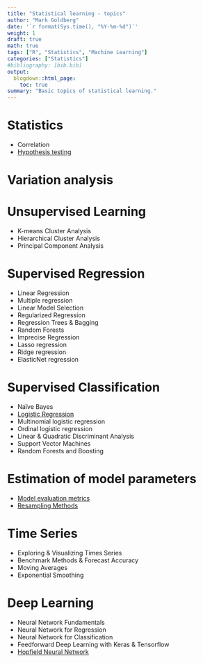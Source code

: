 ```yaml
---
title: "Statistical learning - topics"
author: "Mark Goldberg"
date: '`r format(Sys.time(), "%Y-%m-%d")`'
weight: 1
draft: true
math: true
tags: ["R", "Statistics", "Machine Learning"]
categories: ["Statistics"]
#bibliography: [bib.bib]
output:
  blogdown::html_page:
    toc: true
summary: "Basic topics of statistical learning."
---
```

# Statistics
* Correlation
* [Hypothesis testing](/post/statistics/hypothesis_testing/hypothesis_testing/)

# Variation analysis

# Unsupervised Learning
* K-means Cluster Analysis
* Hierarchical Cluster Analysis
* Principal Component Analysis

# Supervised Regression
* Linear Regression
* Multiple regression
* Linear Model Selection
* Regularized Regression
* Regression Trees & Bagging
* Random Forests
* Imprecise Regression
* Lasso regression
* Ridge regression
* ElasticNet regression

# Supervised Classification
* Naïve Bayes
* [Logistic Regression](/post/statistics/logistic_regression/logistic_regression)
* Multinomial logistic regression
* Ordinal logistic regression
* Linear & Quadratic Discriminant Analysis
* Support Vector Machines
* Random Forests and Boosting

# Estimation of model parameters
* [Model evaluation metrics](/post/statistics/model_evaluation_metrics/model_evaluation_metrics)
* [Resampling Methods](/post/statistics/resampling_methods/resampling_methods)

# Time Series
* Exploring & Visualizing Times Series
* Benchmark Methods & Forecast Accuracy
* Moving Averages
* Exponential Smoothing

# Deep Learning
* Neural Network Fundamentals
* Neural Network for Regression
* Neural Network for Classification
* Feedforward Deep Learning with Keras & Tensorflow
* [Hopfield Neural Network](/post/statistics/hopfield_network/hopfield_network)